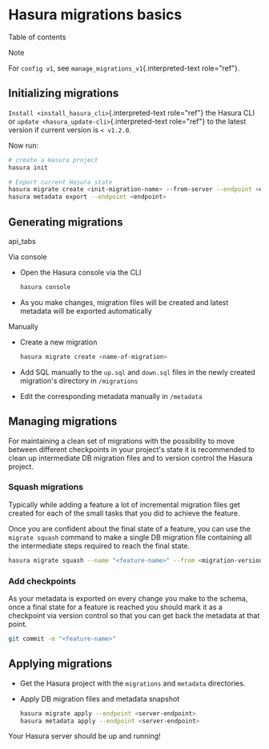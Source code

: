 
Hasura migrations basics
========================

Table of contents

Note

For `config v1`, see `manage_migrations_v1`{.interpreted-text
role="ref"}.

Initializing migrations
-----------------------

`Install <install_hasura_cli>`{.interpreted-text role="ref"} the Hasura
CLI or `update <hasura_update-cli>`{.interpreted-text role="ref"} to the
latest version if current version is `< v1.2.0`.

Now run:

```bash
# create a Hasura project
hasura init

# Export current Hasura state
hasura migrate create <init-migration-name> --from-server --endpoint <endpoint>
hasura metadata export --endpoint <endpoint>
```

Generating migrations
---------------------

api\_tabs

Via console

-   Open the Hasura console via the CLI

    ```bash
    hasura console
    ```

-   As you make changes, migration files will be created and latest
    metadata will be exported automatically

Manually

-   Create a new migration

    ```bash
    hasura migrate create <name-of-migration>
    ```

-   Add SQL manually to the `up.sql` and `down.sql` files in the newly
    created migration\'s directory in `/migrations`

-   Edit the corresponding metadata manually in `/metadata`

Managing migrations
-------------------

For maintaining a clean set of migrations with the possibility to move
between different checkpoints in your project\'s state it is recommended
to clean up intermediate DB migration files and to version control the
Hasura project.

### Squash migrations

Typically while adding a feature a lot of incremental migration files
get created for each of the small tasks that you did to achieve the
feature.

Once you are confident about the final state of a feature, you can use
the `migrate squash` command to make a single DB migration file
containing all the intermediate steps required to reach the final state.

```bash
hasura migrate squash --name "<feature-name>" --from <migration-version>
```

### Add checkpoints

As your metadata is exported on every change you make to the schema,
once a final state for a feature is reached you should mark it as a
checkpoint via version control so that you can get back the metadata at
that point.

```bash
git commit -m "<feature-name>"
```

Applying migrations
-------------------

-   Get the Hasura project with the `migrations` and `metadata`
    directories.

-   Apply DB migration files and metadata snapshot

    ```bash
    hasura migrate apply --endpoint <server-endpoint>
    hasura metadata apply --endpoint <server-endpoint>
    ```

Your Hasura server should be up and running!
